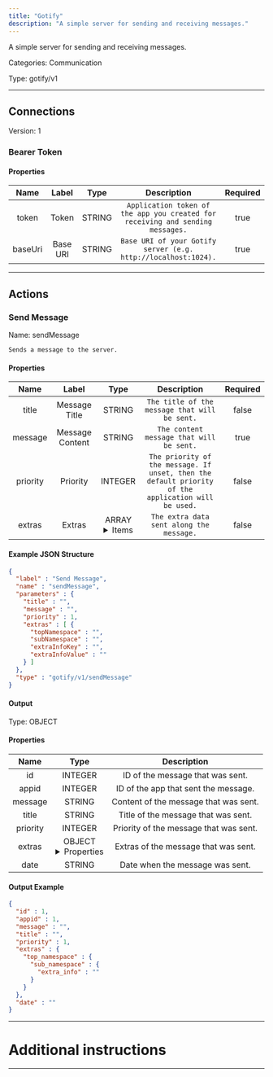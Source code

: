 ```yaml
---
title: "Gotify"
description: "A simple server for sending and receiving messages."
---
```


A simple server for sending and receiving messages.


Categories: Communication


Type: gotify/v1

<hr />



## Connections

Version: 1


### Bearer Token

#### Properties

|      Name       |      Label     |     Type     |     Description     | Required |
|:---------------:|:--------------:|:------------:|:-------------------:|:--------:|
| token | Token | STRING | `Application token of the app you created for receiving and sending messages.` | true |
| baseUri | Base URI | STRING | `Base URI of your Gotify server (e.g. http://localhost:1024).` | true |





<hr />



## Actions


### Send Message
Name: sendMessage

`Sends a message to the server.`

#### Properties

|      Name       |      Label     |     Type     |     Description     | Required |
|:---------------:|:--------------:|:------------:|:-------------------:|:--------:|
| title | Message Title | STRING | `The title of the message that will be sent.` | false |
| message | Message Content | STRING | `The content message that will be sent.` | true |
| priority | Priority | INTEGER | `The priority of the message. If unset, then the default priority of the application will be used.` | false |
| extras | Extras | ARRAY <details> <summary> Items </summary> [&#123;STRING\(topNamespace), STRING\(subNamespace), STRING\(extraInfoKey), STRING\(extraInfoValue)&#125;\($extra)] </details> | `The extra data sent along the message.` | false |

#### Example JSON Structure
```json
{
  "label" : "Send Message",
  "name" : "sendMessage",
  "parameters" : {
    "title" : "",
    "message" : "",
    "priority" : 1,
    "extras" : [ {
      "topNamespace" : "",
      "subNamespace" : "",
      "extraInfoKey" : "",
      "extraInfoValue" : ""
    } ]
  },
  "type" : "gotify/v1/sendMessage"
}
```

#### Output



Type: OBJECT


#### Properties

|     Name     |     Type     |     Description     |
|:------------:|:------------:|:-------------------:|
| id | INTEGER | ID of the message that was sent. |
| appid | INTEGER | ID of the app that sent the message. |
| message | STRING | Content of the message that was sent. |
| title | STRING | Title of the message that was sent. |
| priority | INTEGER | Priority of the message that was sent. |
| extras | OBJECT <details> <summary> Properties </summary> &#123;&#123;&#123;STRING\(extra_info)&#125;\(sub_namespace)&#125;\(top_namespace)&#125; </details> | Extras of the message that was sent. |
| date | STRING | Date when the message was sent. |




#### Output Example
```json
{
  "id" : 1,
  "appid" : 1,
  "message" : "",
  "title" : "",
  "priority" : 1,
  "extras" : {
    "top_namespace" : {
      "sub_namespace" : {
        "extra_info" : ""
      }
    }
  },
  "date" : ""
}
```




<hr />

# Additional instructions
<hr />

